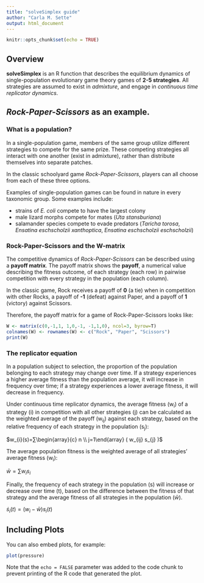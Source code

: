 ```yaml
---
title: "solveSimplex guide"
author: "Carla M. Sette"
output: html_document
---
```


```r
knitr::opts_chunk$set(echo = TRUE)
```

## Overview
**solveSimplex** is an R function that describes the equilibrium dynamics of single-population evolutionary game theory games of **2-5 strategies**. All strategies are assumed to exist in _admixture_, and engage in _continuous time replicator dynamics_.

## _Rock-Paper-Scissors_ as an example.

### What is a population?
In a single-population game, members of the same group utilize different strategies to compete for the same prize. These competing strategies all interact with one another (exist in admixture), rather than distribute themselves into separate patches.

In the classic schoolyard game _Rock-Paper-Scissors_, players can all choose from each of these three options.

Examples of single-population games can be found in nature in every taxonomic group. Some examples include: 

- strains of _E. coli_ compete to have the largest colony
- male lizard morphs compete for mates (_Uta stansburiana_)
- salamander species compete to evade predators (_Taricha torosa_, _Ensatina eschscholzii xanthoptica_, _Ensatina eschscholzii eschscholzii_)

### Rock-Paper-Scissors and the W-matrix
The competitive dynamics of _Rock-Paper-Scissors_ can be described using a **payoff matrix**. The payoff matrix shows the **payoff**, a numerical value describing the fitness outcome, of each strategy (each row) in pairwise competition with every strategy in the population (each column).

In the classic game, Rock receives a payoff of **0** (a tie) when in competition with other Rocks, a payoff of **-1** (defeat) against Paper, and a payoff of **1** (victory) against Scissors.

Therefore, the payoff matrix for a game of Rock-Paper-Scissors looks like:
```r
W <- matrix(c(0,-1,1, 1,0,-1, -1,1,0), ncol=3, byrow=T)
colnames(W) <- rownames(W) <- c("Rock", "Paper", "Scissors")
print(W)
```

### The replicator equation
In a population subject to selection, the proportion of the population belonging to each strategy may change over time. If a strategy experiences a higher average fitness than the population average, it will increase in frequency over time; if a strategy experiences a lower average fitness, it will decrease in frequency.

Under continuous time replicator dynamics, the average fitness (w~i~) of a strategy (i) in competition with all other strategies (j) can be calculated as the weighted average of the payoff (w~ij~) against each strategy, based on the relative frequency of each strategy in the population (s~j~): 

$w_{i}(s)=∑\begin{array}{c} n \\ j=1\end{array} ( w_{ij} s_{j} )$

The average population fitness is the weighted average of all strategies' average fitness (w~i~):

$\bar{w}=∑w_{i} s_{i}$

Finally, the frequency of each strategy in the population (s) will increase or decrease over time (t), based on the difference between the fitness of that strategy and the average fitness of all strategies in the population ($\bar{w}$).

$\dot{s}_{i}(t)=(w_{i}-\bar{w})s_{i}(t)$

## Including Plots

You can also embed plots, for example:

```r
plot(pressure)
```

Note that the `echo = FALSE` parameter was added to the code chunk to prevent printing of the R code that generated the plot.
